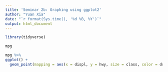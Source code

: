 ```yaml
---
title: 'Seminar 2b: Graphing using ggplot2'
author: "Yuan Xia"
date: "`r format(Sys.time(), '%d %B, %Y')`"
output: html_document
---
```


```r
library(tidyverse)
```

```r
mpg
```

```r
mpg %>% 
ggplot() +
  geom_point(mapping = aes(x = displ, y = hwy, size = class, color = drv))
```


